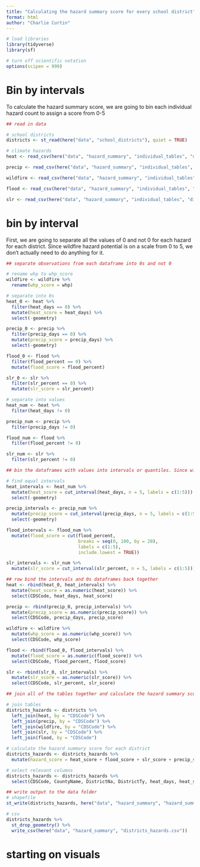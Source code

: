 ```yaml
---
title: "Calculating the hazard summary score for every school district"
format: html
author: "Charlie Curtin"
---
```


```r
# load libraries
library(tidyverse)
library(sf)

# turn off scientific notation
options(scipen = 999)
```

# Bin by intervals

To calculate the hazard summary score, we are going to bin each individual hazard count to assign a score from 0-5

```r
## read in data

# school districts
districts <- st_read(here("data", "school_districts"), quiet = TRUE)

# climate hazards
heat <- read_csv(here("data", "hazard_summary", "individual_tables", "districts_heat.csv"))

precip <- read_csv(here("data", "hazard_summary", "individual_tables", "districts_precip.csv"))

wildfire <- read_csv(here("data", "hazard_summary", "individual_tables", "districts_whp.csv"))

flood <- read_csv(here("data", "hazard_summary", "individual_tables", "districts_flood.csv"))

slr <- read_csv(here("data", "hazard_summary", "individual_tables", "districts_slr.csv"))
```

# bin by interval

First, we are going to separate all the values of 0 and not 0 for each hazard for each district. Since wildfire hazard potential is on a scale from 0 to 5, we don't actually need to do anything for it.
```r
## separate observations from each dataframe into 0s and not 0

# rename whp to whp_score
wildfire <- wildfire %>% 
  rename(whp_score = whp)

# separate into 0s
heat_0 <- heat %>% 
  filter(heat_days == 0) %>%
  mutate(heat_score = heat_days) %>% 
  select(-geometry)

precip_0 <- precip %>% 
  filter(precip_days == 0) %>% 
  mutate(precip_score = precip_days) %>% 
  select(-geometry)

flood_0 <- flood %>% 
  filter(flood_percent == 0) %>% 
  mutate(flood_score = flood_percent)

slr_0 <- slr %>% 
  filter(slr_percent == 0) %>%
  mutate(slr_score = slr_percent)

# separate into values
heat_num <- heat %>% 
  filter(heat_days != 0)

precip_num <- precip %>% 
  filter(precip_days != 0)

flood_num <- flood %>% 
  filter(flood_percent != 0)

slr_num <- slr %>% 
  filter(slr_percent != 0)

## bin the dataframes with values into intervals or quantiles. Since wildfire is already on a scale from 0-5, we don't need to transform it

# find equal intervals
heat_intervals <- heat_num %>% 
  mutate(heat_score = cut_interval(heat_days, n = 5, labels = c(1:5))) %>% 
  select(-geometry)

precip_intervals <- precip_num %>% 
  mutate(precip_score = cut_interval(precip_days, n = 5, labels = c(1:5))) %>% 
  select(-geometry)

flood_intervals <- flood_num %>% 
  mutate(flood_score = cut(flood_percent, 
                           breaks = seq(0, 100, by = 20),
                           labels = c(1:5),
                           include.lowest = TRUE))

slr_intervals <- slr_num %>% 
  mutate(slr_score = cut_interval(slr_percent, n = 5, labels = c(1:5)))

## row bind the intervals and 0s dataframes back together
heat <- rbind(heat_0, heat_intervals) %>% 
  mutate(heat_score = as.numeric(heat_score)) %>% 
  select(CDSCode, heat_days, heat_score)

precip <- rbind(precip_0, precip_intervals) %>% 
  mutate(precip_score = as.numeric(precip_score)) %>% 
  select(CDSCode, precip_days, precip_score)

wildfire <- wildfire %>% 
  mutate(whp_score = as.numeric(whp_score)) %>% 
  select(CDSCode, whp_score)

flood <- rbind(flood_0, flood_intervals) %>% 
  mutate(flood_score = as.numeric(flood_score)) %>% 
  select(CDSCode, flood_percent, flood_score)

slr <- rbind(slr_0, slr_intervals) %>% 
  mutate(slr_score = as.numeric(slr_score)) %>% 
  select(CDSCode, slr_percent, slr_score)

## join all of the tables together and calculate the hazard summary score

# join tables
districts_hazards <- districts %>% 
  left_join(heat, by = "CDSCode") %>% 
  left_join(precip, by = "CDSCode") %>% 
  left_join(wildfire, by = "CDSCode") %>% 
  left_join(slr, by = "CDSCode") %>% 
  left_join(flood, by = "CDSCode")

# calculate the hazard summary score for each district
districts_hazards <- districts_hazards %>% 
  mutate(hazard_score = heat_score + flood_score + slr_score + precip_score + whp_score)

# select relevant columns
districts_hazards <- districts_hazards %>% 
  select(CDSCode, CountyName, DistrictNa, DistrictTy, heat_days, heat_score, precip_days, precip_score, whp_score, flood_percent, flood_score, slr_percent, slr_score, hazard_score)

## write output to the data folder
# shapefile
st_write(districts_hazards, here("data", "hazard_summary", "hazard_summary", "hazard_summary.shp"))

# csv
districts_hazards %>% 
  st_drop_geometry() %>% 
  write_csv(here("data", "hazard_summary", "districts_hazards.csv"))
```

# starting on visuals
